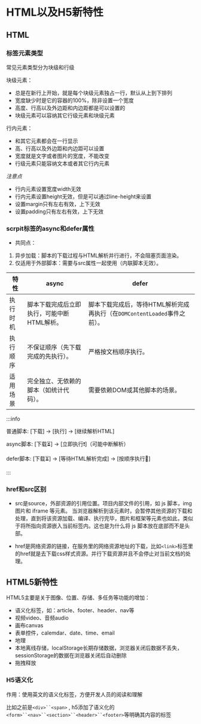 # HTML以及H5新特性

## HTML

### 标签元素类型
常见元素类型分为块级和行级

块级元素：
- 总是在新行上开始，就是每个块级元素独占一行，默认从上到下排列
- 宽度缺少时是它的容器的100%，除非设置一个宽度
- 高度、行高以及外边距和内边距都是可以设置的
- 块级元素可以容纳其它行级元素和块级元素

行内元素：
- 和其它元素都会在一行显示
- 高、行高以及外边距和内边距可以设置
- 宽度就是文字或者图片的宽度，不能改变
- 行级元素只能容纳文本或者其它行内元素

_注意点_
- 行内元素设置宽度width无效
- 行内元素设置height无效，但是可以通过line-height来设置
- 设置margin只有左右有效，上下无效
- 设置padding只有左右有效，上下无效

### scrpit标签的async和defer属性
- 共同点：
1. 异步加载：脚本的下载过程与HTML解析并行进行，不会阻塞页面渲染。
2. 仅适用于外部脚本：需要与src属性一起使用（内联脚本无效）。

| 特性          | async                                                                 | defer                                                                 |
|-------------  |-----------------------------------------------------------------------|-----------------------------------------------------------------------|
| 执行时机      | 脚本下载完成后立即执行，可能中断HTML解析。                            | 脚本下载完成后，等待HTML解析完成再执行（在`DOMContentLoaded`事件之前）。 |
| 执行顺序      | 不保证顺序（先下载完成的先执行）。                                    | 严格按文档顺序执行。                                                  |
| 适用场景      | 完全独立、无依赖的脚本（如统计代码）。                                | 需要依赖DOM或其他脚本的场景。                                         |

:::info

普通脚本:  [下载] → [执行] → [继续解析HTML]

async脚本: [下载⏳] → [立即执行❗]（可能中断解析）

defer脚本: [下载⏳] → [等待HTML解析完成] → [按顺序执行📑]

:::

### href和src区别
- src是source，外部资源的引用位置。项目内部文件的引用，如 js 脚本，img 图片和 iframe 等元素。
当浏览器解析到该元素时，会暂停其他资源的下载和处理，直到将该资源加载、编译、执行完毕，图片和框架等元素也如此，类似于将所指向资源嵌入当前标签内。这也是为什么将 js 脚本放在底部而不是头部。

- href是网络资源的链接，在服务里的网络资源地址的下载，比如`<link>`标签里的href就是去下载css样式资源。并行下载资源并且不会停止对当前文档的处理。


## HTML5新特性
HTML5主要是关于图像、位置、存储、多任务等功能的增加：

- 语义化标签，如：article、footer、header、nav等
- 视频video、音频audio
- 画布canvas
- 表单控件，calemdar、date、time、email
- 地理
- 本地离线存储，localStorage长期存储数据，浏览器关闭后数据不丢失，sessionStorage的数据在浏览器关闭后自动删除
- 拖拽释放


### H5语义化


作用：使用英文的语义化标签，方便开发人员的阅读和理解

比如之前是`<div>``<span>` , h5添加了语义化的`<form>``<nav>``<section>``<header>``<footer>`等明确其内容的标签